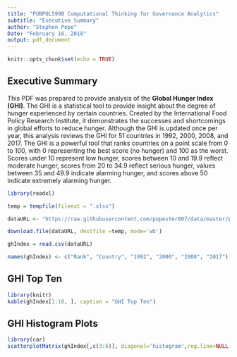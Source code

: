 ```yaml
---
title: "PUBPOL599B Computational Thinking for Governance Analytics"
subtitle: "Executive Summary"
author: "Stephen Pope"
Date: "February 16, 2018"
output: pdf_document
---
```


```r
knitr::opts_chunk$set(echo = TRUE)
```

## **Executive Summary**

This PDF was prepared to provide analysis of the **Global Hunger Index (GHI)**. The GHI is a statistical tool to provide insight about the degree of hunger experienced by certain countries. Created by the International Food Policy Research Institute, it demonstrates the successes and shortcomings in global efforts to reduce hunger. Although the GHI is updated once per year, this analysis reviews the GHI for 51 countries in 1992, 2000, 2008, and 2017. The GHI is a powerful tool that ranks countries on a point scale from 0 to 100, with 0 representing the best score (no hunger) and 100 as the worst. Scores under 10 represent low hunger, scores between 10 and 19.9 reflect moderate hunger, scores from 20 to 34.9 reflect serious hunger, values between 35 and 49.9 indicate alarming hunger, and scores above 50 indicate extremely alarming hunger. 

```r
library(readxl)
```

```r
temp = tempfile(fileext = ".xlsx")
```

```r
dataURL <- "https://raw.githubusercontent.com/popester007/data/master/project%20data%20GHI.csv"
```

```r
download.file(dataURL, destfile =temp, mode='wb')
```

```r
ghIndex = read.csv(dataURL)
```

```r
names(ghIndex) <- c("Rank", "Country", "1992", "2000", "2008", "2017")
```

## GHI Top Ten

```r
library(knitr) 
kable(ghIndex[1:10, ], caption = "GHI Top Ten")
```

## GHI Histogram Plots

```r
library(car)
scatterplotMatrix(ghIndex[,c(3:6)], diagonal='histogram',reg.line=NULL, smoother=NULL)
```